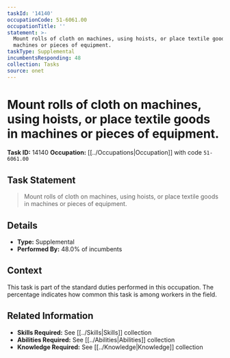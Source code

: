 ```yaml
---
taskId: '14140'
occupationCode: 51-6061.00
occupationTitle: ''
statement: >-
  Mount rolls of cloth on machines, using hoists, or place textile goods in
  machines or pieces of equipment.
taskType: Supplemental
incumbentsResponding: 48
collection: Tasks
source: onet
---
```

# Mount rolls of cloth on machines, using hoists, or place textile goods in machines or pieces of equipment.

**Task ID:** 14140
**Occupation:** [[../Occupations|Occupation]] with code `51-6061.00`

## Task Statement

> Mount rolls of cloth on machines, using hoists, or place textile goods in machines or pieces of equipment.

## Details

- **Type:** Supplemental
- **Performed By:** 48.0% of incumbents

## Context

This task is part of the standard duties performed in this occupation. The percentage indicates how common this task is among workers in the field.

## Related Information

- **Skills Required:** See [[../Skills|Skills]] collection
- **Abilities Required:** See [[../Abilities|Abilities]] collection
- **Knowledge Required:** See [[../Knowledge|Knowledge]] collection
